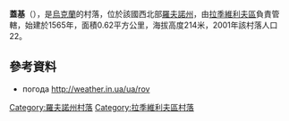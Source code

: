 {{coord|50|10|6|N|25|17|7|E|scale:30000|display=title}}

'''蓋基'''（{{lang-uk|Гайки}}），是[[烏克蘭|烏克蘭]]的村落，位於該國西北部[[羅夫諾州|羅夫諾州]]，由[[拉季維利夫區|拉季維利夫區]]負責管轄，始建於1565年，面積0.62平方公里，海拔高度214米，2001年該村落人口22。

==參考資料==
* погода [http://weather.in.ua/ua/rovenskaja/4792 http://weather.in.ua/ua/rov]

{{DEFAULTSORT:Гайки}}
[[Category:羅夫諾州村落|Category:羅夫諾州村落]]
[[Category:拉季維利夫區村落|Category:拉季維利夫區村落]]


{{Rivne-geo-stub}}